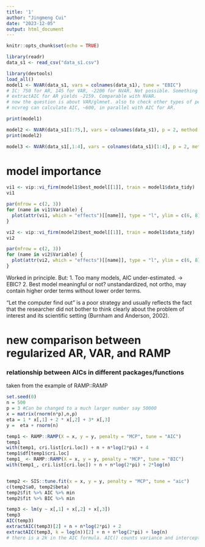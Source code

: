 ```yaml
---
title: '1'
author: "Jingmeng Cui"
date: "2023-12-05"
output: html_document
---
```


```r
knitr::opts_chunk$set(echo = TRUE)
```

```r
library(readr)
data_s1 <- read_csv("data_s1.csv")
```
```r
library(devtools)
load_all()
model1 <- NVAR(data_s1, vars = colnames(data_s1), tune = "EBIC")
# IC: 750 for AR, 145 for VAR, -2200 for NVAR. Not possible. Something wrong. Maybe different calculation.
# extractAIC for AR yields -2159. Comparable with NVAR.
# now the question is about VAR/glmnet. also to check other types of penalty.
# ncvreg can calculate AIC, ~600, in parallel with AIC for AR.

print(model1)

model2 <- NVAR(data_s1[1:75,], vars = colnames(data_s1), p = 2, method = "stepAIC", rank = "BIC")
print(model2)

model3 <- NVAR(data_s1[,1:4], vars = colnames(data_s1)[1:4], p = 2, method = "dredge") # not feasible with all 6 variables
```

# model importance

```r
vi1 <- vip::vi_firm(model1$best_model[[1]], train = model1$data_tidy)
vi1

par(mfrow = c(2, 3))
for (name in vi1$Variable) {
  plot(attr(vi1, which = "effects")[[name]], type = "l", ylim = c(6, 8), las = 1)
}
```

```r
vi2 <- vip::vi_firm(model2$best_model[[1]], train = model1$data_tidy)
vi2

par(mfrow = c(2, 3))
for (name in vi2$Variable) {
  plot(attr(vi2, which = "effects")[[name]], type = "l", ylim = c(6, 8), las = 1)
}
```
Worked in principle. But:
1. Too many models, AIC under-estimated. -> EBIC?
2. Best model meaningful or not? unstandardized, not ortho, may contain higher order terms without lower order terms.

“Let the computer find out” is a poor strategy and usually reflects the fact that the researcher did not bother to think clearly about the problem of interest and its scientific setting (Burnham and Anderson, 2002).

# new comparison between regularized AR, VAR, and RAMP

### relationship between AICs in different packages/functions

taken from the example of RAMP::RAMP


```r
set.seed(0)
n = 500
p = 3 #Can be changed to a much larger number say 50000
x = matrix(rnorm(n*p),n,p)
eta = 1 * x[,1] + 2 * x[,2] + 3* x[,3]
y =  eta + rnorm(n)

temp1 <- RAMP::RAMP(X = x, y = y, penalty = "MCP", tune = "AIC")
temp1
with(temp1, cri.list[cri.loc]) + n + n*log(2*pi) + 4
temp1$df[temp1$cri.loc]
temp1_ <- RAMP::RAMP(X = x, y = y, penalty = "MCP", tune = "BIC")
with(temp1_, cri.list[cri.loc]) + n + n*log(2*pi) + 2*log(n)


temp2 <- SIS::tune.fit(x = x, y = y, penalty = "MCP", tune = "aic")
c(temp2$a0, temp2$beta)
temp2$fit %>% AIC %>% min
temp2$fit %>% BIC %>% min

temp3 <- lm(y ~ x[,1] + x[,2] + x[,3])
temp3
AIC(temp3)
extractAIC(temp3)[2] + n + n*log(2*pi) + 2
extractAIC(temp3, k = log(n))[2] + n + n*log(2*pi) + log(n)
# there is a 2k in the AIC formula. AIC() counts variance and intercept for k, extractAIC() only counts intercept for k, RAMP counts neither variance nor intercept for k.
```

